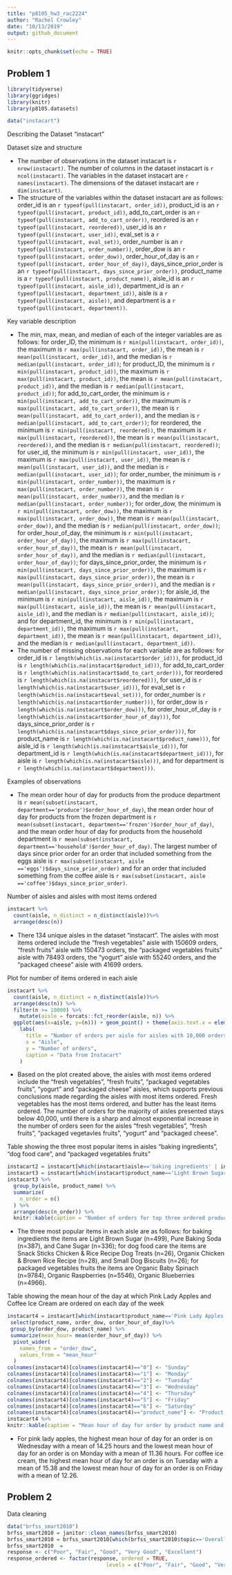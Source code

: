 ```yaml
---
title: "p8105_hw3_rac2224"
author: "Rachel Crowley"
date: "10/13/2019"
output: github_document
---
```


```r
knitr::opts_chunk$set(echo = TRUE)
```

## Problem 1

```r
library(tidyverse)
library(ggridges)
library(knitr)
library(p8105.datasets)

data("instacart")
```

Describing the Dataset "instacart"

Dataset size and structure 

* The number of observations in the dataset instacart is `r nrow(instacart)`. The number of columns in the dataset instacart is `r ncol(instacart)`. The variables in the dataset instacart are `r names(instacart)`. The dimensions of the dataset instacart are `r dim(instacart)`. 
* The structure of the variables within the dataset instacart are as follows: order_id is an `r typeof(pull(instacart, order_id))`, product_id is an `r typeof(pull(instacart, product_id))`, add_to_cart_order is an `r typeof(pull(instacart, add_to_cart_order))`, reordered is an `r typeof(pull(instacart, reordered))`, user_id is an `r typeof(pull(instacart, user_id))`, eval_set is a `r typeof(pull(instacart, eval_set))`, order_number is an `r typeof(pull(instacart, order_number))`, order_dow is an `r typeof(pull(instacart, order_dow))`, order_hour_of_day is an `r typeof(pull(instacart, order_hour_of_day))`, days_since_prior_order is an `r typeof(pull(instacart, days_since_prior_order))`, product_name is a `r typeof(pull(instacart, product_name))`, aisle_id is an `r typeof(pull(instacart, aisle_id))`, department_id is an `r typeof(pull(instacart, department_id))`, aisle is a `r typeof(pull(instacart, aisle))`, and department is a `r typeof(pull(instacart, department))`.

Key variable description

* The min, max, mean, and median of each of the integer variables are as follows: for order_ID, the minimum is `r min(pull(instacart, order_id))`, the maximum is `r max(pull(instacart, order_id))`, the mean is `r mean(pull(instacart, order_id))`, and the median is `r median(pull(instacart, order_id))`; for product_ID, the minimum is `r min(pull(instacart, product_id))`, the maximum is `r max(pull(instacart, product_id))`, the mean is `r mean(pull(instacart, product_id))`, and the median is `r median(pull(instacart, product_id))`; for add_to_cart_order, the minimum is `r min(pull(instacart, add_to_cart_order))`, the maximum is `r max(pull(instacart, add_to_cart_order))`, the mean is `r mean(pull(instacart, add_to_cart_order))`, and the median is `r median(pull(instacart, add_to_cart_order))`; for reordered, the minimum is `r min(pull(instacart, reordered))`, the maximum is `r max(pull(instacart, reordered))`, the mean is `r mean(pull(instacart, reordered))`, and the median is `r median(pull(instacart, reordered))`; for user_id, the minimum is `r min(pull(instacart, user_id))`, the maximum is `r max(pull(instacart, user_id))`, the mean is `r mean(pull(instacart, user_id))`, and the median is `r median(pull(instacart, user_id))`; for order_number, the minimum is `r min(pull(instacart, order_number))`, the maximum is `r max(pull(instacart, order_number))`, the mean is `r mean(pull(instacart, order_number))`, and the median is `r median(pull(instacart, order_number))`; for order_dow, the minimum is `r min(pull(instacart, order_dow))`, the maximum is `r max(pull(instacart, order_dow))`, the mean is `r mean(pull(instacart, order_dow))`, and the median is `r median(pull(instacart, order_dow))`; for order_hour_of_day, the minimum is `r min(pull(instacart, order_hour_of_day))`, the maximum is `r max(pull(instacart, order_hour_of_day))`, the mean is `r mean(pull(instacart, order_hour_of_day))`, and the median is `r median(pull(instacart, order_hour_of_day))`; for days_since_prior_order, the minimum is `r min(pull(instacart, days_since_prior_order))`, the maximum is `r max(pull(instacart, days_since_prior_order))`, the mean is `r mean(pull(instacart, days_since_prior_order))`, and the median is `r median(pull(instacart, days_since_prior_order))`; for aisle_id, the minimum is `r min(pull(instacart, aisle_id))`, the maximum is `r max(pull(instacart, aisle_id))`, the mean is `r mean(pull(instacart, aisle_id))`, and the median is `r median(pull(instacart, aisle_id))`; and for department_id, the minimum is `r min(pull(instacart, department_id))`, the maximum is `r max(pull(instacart, department_id))`, the mean is `r mean(pull(instacart, department_id))`, and the median is `r median(pull(instacart, department_id))`. 
* The number of missing observations for each variable are as follows: for order_id is `r length(which(is.na(instacart$order_id)))`, for product_id is `r length(which(is.na(instacart$product_id)))`, for add_to_cart_order is `r length(which(is.na(instacart$add_to_cart_order)))`, for reordered is `r length(which(is.na(instacart$reordered)))`, for user_id is `r length(which(is.na(instacart$user_id)))`, for eval_set is `r length(which(is.na(instacart$eval_set)))`, for order_number is `r length(which(is.na(instacart$order_number)))`, for order_dow is `r length(which(is.na(instacart$order_dow)))`, for order_hour_of_day is `r length(which(is.na(instacart$order_hour_of_day)))`, for days_since_prior_order is `r length(which(is.na(instacart$days_since_prior_order)))`, for product_name is `r length(which(is.na(instacart$product_name)))`, for aisle_id is `r length(which(is.na(instacart$aisle_id)))`, for department_id is `r length(which(is.na(instacart$department_id)))`, for aisle is `r length(which(is.na(instacart$aisle)))`, and for department is `r length(which(is.na(instacart$department)))`.

Examples of observations

* The mean order hour of day for products from the produce department is `r mean(subset(instacart, department=='produce')$order_hour_of_day)`, the mean order hour of day for products from the frozen department is `r mean(subset(instacart, department=='frozen')$order_hour_of_day)`, and the mean order hour of day for products from the household department is `r mean(subset(instacart, department=='household')$order_hour_of_day)`. The largest number of days since prior order for an order that included something from the eggs aisle is `r max(subset(instacart, aisle =='eggs')$days_since_prior_order)` and for an order that included something from the coffee aisle is `r max(subset(instacart, aisle =='coffee')$days_since_prior_order)`.

Number of aisles and aisles with most items ordered

```r
instacart %>%
  count(aisle, n_distinct = n_distinct(aisle))%>%
  arrange(desc(n)) 
```

* There 134 unique aisles in the dataset "instacart". The aisles with most items ordered include the "fresh vegetables" aisle with 150609 orders, "fresh fruits" aisle with 150473 orders, the "packaged vegetables fruits" aisle with 78493 orders, the "yogurt" aisle with 55240 orders, and the "packaged cheese" aisle with 41699 orders. 

Plot for number of items ordered in each aisle

```r
instacart %>%
  count(aisle, n_distinct = n_distinct(aisle))%>%
  arrange(desc(n)) %>%
  filter(n >= 10000) %>%
    mutate(aisle = forcats::fct_reorder(aisle, n)) %>%
  ggplot(aes(x=aisle, y=(n))) + geom_point() + theme(axis.text.x = element_text(angle = 45, vjust = 1, hjust=1)) +
    labs(
      title = "Number of orders per aisle for aisles with 10,000 orders or more",
      x = "Aisle",
      y = "Number of orders",
      caption = "Data from Instacart"
    )
```

* Based on the plot created above, the aisles with most items ordered include the "fresh vegetables", "fresh fruits", "packaged vegetables fruits", "yogurt" and "packaged cheese" aisles, which supports previous conclusions made regarding the aisles with most items ordered. Fresh vegetables has the most items ordered, and butter has the least items ordered. The number of orders for the majority of aisles presented stays below 40,000, until there is a sharp and almost exponential increase in the number of orders seen for the aisles "fresh vegetables", "fresh fruits", "packaged vegetavles fruits", "yogurt" and "packaged cheese". 

Table showing the three most popular items in aisles “baking ingredients”, “dog food care”, and “packaged vegetables fruits”


```r
instacart2 = instacart[which(instacart$aisle=='baking ingredients' | instacart$aisle == 'dog food care'| instacart$aisle == 'packaged vegetables fruits'), 1:15]
instacart3 = instacart[which(instacart$product_name=='Light Brown Sugar' | instacart$product_name=='Pure Baking Soda' | instacart$product_name=='Cane Sugar'| instacart$product_name=='Snack Sticks Chicken & Rice Recipe Dog Treats' | instacart$product_name=='Organix Chicken & Brown Rice Recipe' | instacart$product_name=='Small Dog Biscuits' | instacart$product_name=='Organic Baby Spinach' | instacart$product_name=='Organic Raspberries' | instacart$product_name=='Organic Blueberries'),1:15] 
instacart3 %>%
  group_by(aisle, product_name) %>%
  summarize(
    n_order = n()
  ) %>%
  arrange(desc(n_order)) %>%
  knitr::kable(caption = "Number of orders for top three ordered products in the 'packaged vegetables fruits', 'baking ingredients' and 'dog good care' aisles")
```

* The three most popular items in each aisle are as follows: for baking ingredients the items are Light Brown Sugar (n=499), Pure Baking Soda (n=387), and Cane Sugar (n=336); for dog food care the items are Snack Sticks Chicken & Rice Recipe Dog Treats (n=26), Organix Chicken & Brown Rice Recipe (n=28), and Small Dog Biscuits (n=26); for packaged vegetables fruits the items are Organic Baby Spinach (n=9784), Organic Raspberries (n=5546), Organic Blueberries (n=4966).

Table showing the mean hour of the day at which Pink Lady Apples and Coffee Ice Cream are ordered on each day of the week

```r
instacart4 = instacart[which(instacart$product_name=='Pink Lady Apples' | instacart$product_name == 'Coffee Ice Cream'), 1:15] %>%
 select(product_name, order_dow, order_hour_of_day)%>%
 group_by(order_dow, product_name) %>%
 summarize(mean_hour= mean(order_hour_of_day)) %>%
  pivot_wider(
    names_from = "order_dow",
    values_from = "mean_hour"
  )
colnames(instacart4)[colnames(instacart4)=="0"] <- "Sunday"
colnames(instacart4)[colnames(instacart4)=="1"] <- "Monday"
colnames(instacart4)[colnames(instacart4)=="2"] <- "Tuesday"
colnames(instacart4)[colnames(instacart4)=="3"] <- "Wednesday"
colnames(instacart4)[colnames(instacart4)=="4"] <- "Thursday"
colnames(instacart4)[colnames(instacart4)=="5"] <- "Friday"
colnames(instacart4)[colnames(instacart4)=="6"] <- "Saturday"
colnames(instacart4)[colnames(instacart4)=="product_name"] <- "Product Name"
instacart4 %>%
knitr::kable(caption = "Mean hour of day for order by product name and day of week" )
```

* For pink lady apples, the highest mean hour of day for an order is on Wednesday with a mean of 14.25 hours and the lowest mean hour of day for an order is on Monday with a mean of 11.36 hours. For coffee ice cream, the highest mean hour of day for an order is on Tuesday with a mean of 15.38 and the lowest mean hour of day for an order is on Friday with a mean of 12.26. 

## Problem 2

Data cleaning

```r
data("brfss_smart2010") 
brfss_smart2010 = janitor::clean_names(brfss_smart2010) 
brfss_smart2010 = brfss_smart2010[which(brfss_smart2010$topic=='Overall Health'| brfss_smart2010$response =='Poor'| brfss_smart2010$response =='Fair'|brfss_smart2010$response =='Good' | brfss_smart2010$response =='Very good' | brfss_smart2010$response =='Excellent'), 1:23]
brfss_smart2010  = 
response <- c("Poor", "Fair", "Good", "Very Good", "Excellent")
response_ordered <- factor(response, ordered = TRUE, 
                                levels = c("Poor", "Fair", "Good", "Very Good", "Excellent"))
```
